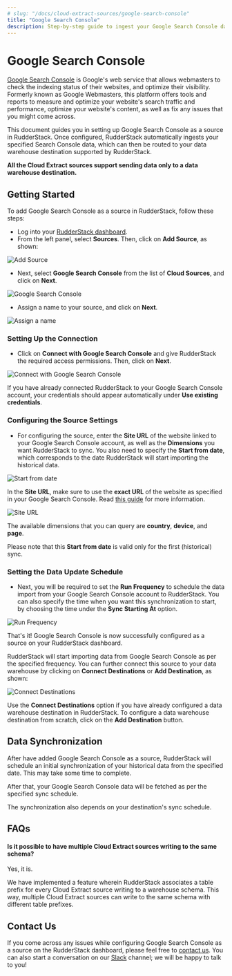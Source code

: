 ```yaml
---
# slug: "/docs/cloud-extract-sources/google-search-console"
title: "Google Search Console"
description: Step-by-step guide to ingest your Google Search Console data into RudderStack.
---
```


# Google Search Console

[Google Search Console](https://search.google.com/search-console/about) is Google's web service that allows webmasters to check the indexing status of their websites, and optimize their visibility. Formerly known as Google Webmasters, this platform offers tools and reports to measure and optimize your website's search traffic and performance, optimize your website's content, as well as fix any issues that you might come across.

This document guides you in setting up Google Search Console as a source in RudderStack. Once configured, RudderStack automatically ingests your specified Search Console data, which can then be routed to your data warehouse destination supported by RudderStack.

<div class="infoBlock">

**All the Cloud Extract sources support sending data only to a data warehouse destination.**

</div>

## Getting Started

To add Google Search Console as a source in RudderStack, follow these steps:

- Log into your [RudderStack dashboard](https://app.rudderlabs.com/signup?type=freetrial).
- From the left panel, select **Sources**. Then, click on **Add Source**, as shown:

<!--<img src="../../images/assets/1 (4) (3) (3) (3) (3) (3) (3) (3) (3) (3) (3) (3) (3) (3) (3) (3) (2).png" />-->

<img
  src="../../images/assets/1 (4) (3) (3) (3) (3) (3) (3) (3) (3) (3) (3) (3) (3) (3) (3) (3) (2).png"
  alt="Add Source"
/>

- Next, select **Google Search Console** from the list of **Cloud Sources**, and click on **Next**.

<!--<img src="../../images/assets/screen-shot-2020-12-18-at-10.43.57-am.png" />-->

<img
  src="../../images/assets/screen-shot-2020-12-18-at-10.43.57-am.png"
  alt="Google Search Console"
/>

- Assign a name to your source, and click on **Next**.

<!--<img src="../../images/assets/screen-shot-2020-12-18-at-10.44.25-am.png" />-->

<img
  src="../../images/assets/screen-shot-2020-12-18-at-10.44.25-am.png"
  alt="Assign a name"
/>

### Setting Up the Connection

- Click on **Connect with Google Search Console** and give RudderStack the required access permissions. Then, click on **Next**.

<!--<img src="../../images/assets/screen-shot-2020-12-18-at-10.44.41-am.png" />-->

<img
  src="../../images/assets/screen-shot-2020-12-18-at-10.44.41-am.png"
  alt="Connect with Google Search Console"
/>

<div class="infoBlock">

If you have already connected RudderStack to your Google Search Console account, your credentials should appear automatically under **Use existing credentials**.

</div>

### Configuring the Source Settings

- For configuring the source, enter the **Site URL** of the website linked to your Google Search Console account, as well as the **Dimensions** you want RudderStack to sync. You also need to specify the **Start from date**, which corresponds to the date RudderStack will start importing the historical data.

<!--<img src="../../images/assets/screen-shot-2020-12-18-at-10.59.43-am.png" />-->

<img
  src="../../images/assets/screen-shot-2020-12-18-at-10.59.43-am.png"
  alt="Start from date"
/>

In the **Site URL**, make sure to use the **exact URL** of the website as specified in your Google Search Console. Read [this guide](https://support.google.com/webmasters/answer/34592?hl=en) for more information.

<!-- <img src="../../images/assets/image (13) (1).png" />-->

<img src="../../images/assets/image (13) (1).png" alt="Site URL" />

<div class="successBlock">

  The available dimensions that you can query are **country**,
  **device**, and **page**.
</div>

<div class="infoBlock">

Please note that this **Start from date** is valid only for the first (historical) sync.

</div>

### Setting the Data Update Schedule

- Next, you will be required to set the **Run Frequency** to schedule the data import from your Google Search Console account to RudderStack. You can also specify the time when you want this synchronization to start, by choosing the time under the **Sync Starting At** option.

<!--<img src="../../images/assets/screen-shot-2020-12-18-at-11.00.31-am.png" />-->

<img
  src="../../images/assets/screen-shot-2020-12-18-at-11.00.31-am.png"
  alt="Run Frequency"
/>

That's it! Google Search Console is now successfully configured as a source on your RudderStack dashboard.

RudderStack will start importing data from Google Search Console as per the specified frequency. You can further connect this source to your data warehouse by clicking on **Connect Destinations** or **Add Destination**, as shown:

<!--<img src="../../images/assets/screen-shot-2020-12-18-at-11.01.14-am (1).png" />-->

<img
  src="../../images/assets/screen-shot-2020-12-18-at-11.01.14-am (1).png"
  alt="Connect Destinations"
/>

<div class="successBlock">

  Use the **Connect Destinations** option if you have already
  configured a data warehouse destination in RudderStack. To configure a data
  warehouse destination from scratch, click on the **Add Destination** button.
</div>

## Data Synchronization

After have added Google Search Console as a source, RudderStack will schedule an initial synchronization of your historical data from the specified date. This may take some time to complete.

After that, your Google Search Console data will be fetched as per the specified sync schedule.

<div class="infoBlock">

The synchronization also depends on your destination's sync schedule.

</div>

## FAQs

#### Is it possible to have multiple Cloud Extract sources writing to the same schema?

Yes, it is.

We have implemented a feature wherein RudderStack associates a table prefix for every Cloud Extract source writing to a warehouse schema. This way, multiple Cloud Extract sources can write to the same schema with different table prefixes.

## Contact Us

If you come across any issues while configuring Google Search Console as a source on the RudderStack dashboard, please feel free to [contact us](mailto:%20docs@rudderstack.com). You can also start a conversation on our [Slack](https://rudderstack.com/join-rudderstack-slack-community) channel; we will be happy to talk to you!

